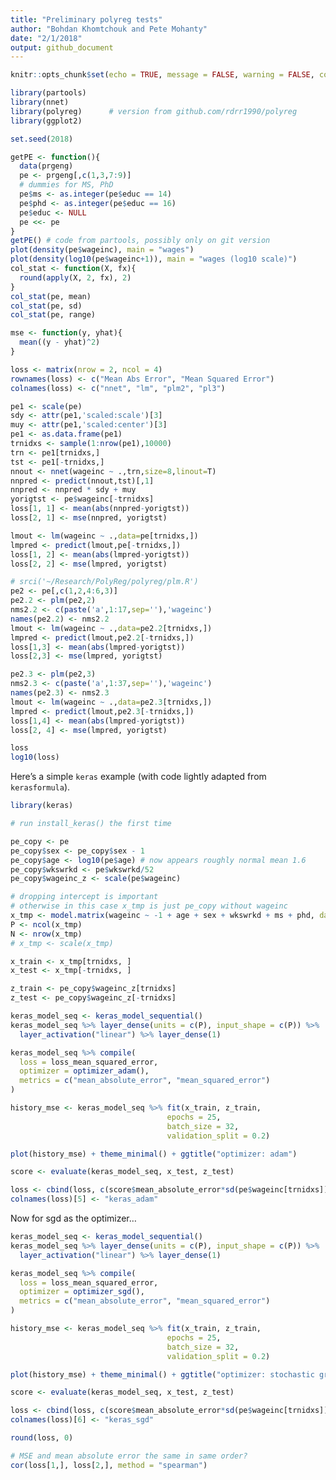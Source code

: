 ```yaml
---
title: "Preliminary polyreg tests"
author: "Bohdan Khomtchouk and Pete Mohanty"
date: "2/1/2018"
output: github_document
---
```



```r
knitr::opts_chunk$set(echo = TRUE, message = FALSE, warning = FALSE, comment = "")
```

```r
library(partools)
library(nnet)
library(polyreg)      # version from github.com/rdrr1990/polyreg
library(ggplot2)

set.seed(2018)

getPE <- function(){
  data(prgeng)
  pe <- prgeng[,c(1,3,7:9)]
  # dummies for MS, PhD
  pe$ms <- as.integer(pe$educ == 14)
  pe$phd <- as.integer(pe$educ == 16)
  pe$educ <- NULL
  pe <<- pe
}
getPE() # code from partools, possibly only on git version
plot(density(pe$wageinc), main = "wages")
plot(density(log10(pe$wageinc+1)), main = "wages (log10 scale)")
col_stat <- function(X, fx){
  round(apply(X, 2, fx), 2)
}
col_stat(pe, mean)
col_stat(pe, sd)
col_stat(pe, range)

mse <- function(y, yhat){
  mean((y - yhat)^2)
}

loss <- matrix(nrow = 2, ncol = 4)
rownames(loss) <- c("Mean Abs Error", "Mean Squared Error")
colnames(loss) <- c("nnet", "lm", "plm2", "pl3")

pe1 <- scale(pe)
sdy <- attr(pe1,'scaled:scale')[3]
muy <- attr(pe1,'scaled:center')[3]
pe1 <- as.data.frame(pe1)
trnidxs <- sample(1:nrow(pe1),10000)
trn <- pe1[trnidxs,]
tst <- pe1[-trnidxs,]
nnout <- nnet(wageinc ~ .,trn,size=8,linout=T)
nnpred <- predict(nnout,tst)[,1]
nnpred <- nnpred * sdy + muy
yorigtst <- pe$wageinc[-trnidxs]
loss[1, 1] <- mean(abs(nnpred-yorigtst))
loss[2, 1] <- mse(nnpred, yorigtst)

lmout <- lm(wageinc ~ .,data=pe[trnidxs,])
lmpred <- predict(lmout,pe[-trnidxs,])
loss[1, 2] <- mean(abs(lmpred-yorigtst))
loss[2, 2] <- mse(lmpred, yorigtst)

# srci('~/Research/PolyReg/polyreg/plm.R')
pe2 <- pe[,c(1,2,4:6,3)]
pe2.2 <- plm(pe2,2)
nms2.2 <- c(paste('a',1:17,sep=''),'wageinc')
names(pe2.2) <- nms2.2
lmout <- lm(wageinc ~ .,data=pe2.2[trnidxs,])
lmpred <- predict(lmout,pe2.2[-trnidxs,])
loss[1,3] <- mean(abs(lmpred-yorigtst))
loss[2,3] <- mse(lmpred, yorigtst)

pe2.3 <- plm(pe2,3)
nms2.3 <- c(paste('a',1:37,sep=''),'wageinc')
names(pe2.3) <- nms2.3
lmout <- lm(wageinc ~ .,data=pe2.3[trnidxs,])
lmpred <- predict(lmout,pe2.3[-trnidxs,])
loss[1,4] <- mean(abs(lmpred-yorigtst))
loss[2, 4] <- mse(lmpred, yorigtst)

loss
log10(loss)
```

Here's a simple `keras` example (with code lightly adapted from `kerasformula`).

```r
library(keras)

# run install_keras() the first time

pe_copy <- pe
pe_copy$sex <- pe_copy$sex - 1
pe_copy$age <- log10(pe$age) # now appears roughly normal mean 1.6
pe_copy$wkswrkd <- pe$wkswrkd/52
pe_copy$wageinc_z <- scale(pe$wageinc) 

# dropping intercept is important
# otherwise in this case x_tmp is just pe_copy without wageinc 
x_tmp <- model.matrix(wageinc ~ -1 + age + sex + wkswrkd + ms + phd, data = pe_copy, row.names = FALSE)
P <- ncol(x_tmp)
N <- nrow(x_tmp)
# x_tmp <- scale(x_tmp)

x_train <- x_tmp[trnidxs, ]
x_test <- x_tmp[-trnidxs, ]

z_train <- pe_copy$wageinc_z[trnidxs]
z_test <- pe_copy$wageinc_z[-trnidxs]

keras_model_seq <- keras_model_sequential()
keras_model_seq %>% layer_dense(units = c(P), input_shape = c(P)) %>%
  layer_activation("linear") %>% layer_dense(1)

keras_model_seq %>% compile(
  loss = loss_mean_squared_error,
  optimizer = optimizer_adam(),
  metrics = c("mean_absolute_error", "mean_squared_error")
)

history_mse <- keras_model_seq %>% fit(x_train, z_train,
                                   epochs = 25, 
                                   batch_size = 32,
                                   validation_split = 0.2)

plot(history_mse) + theme_minimal() + ggtitle("optimizer: adam")

score <- evaluate(keras_model_seq, x_test, z_test)

loss <- cbind(loss, c(score$mean_absolute_error*sd(pe$wageinc[trnidxs]), score$mean_squared_error*var(pe$wageinc[trnidxs])))
colnames(loss)[5] <- "keras_adam"
```
Now for sgd as the optimizer...
```r
keras_model_seq <- keras_model_sequential()
keras_model_seq %>% layer_dense(units = c(P), input_shape = c(P)) %>%
  layer_activation("linear") %>% layer_dense(1)

keras_model_seq %>% compile(
  loss = loss_mean_squared_error,
  optimizer = optimizer_sgd(),
  metrics = c("mean_absolute_error", "mean_squared_error")
)

history_mse <- keras_model_seq %>% fit(x_train, z_train,
                                   epochs = 25,
                                   batch_size = 32,
                                   validation_split = 0.2)

plot(history_mse) + theme_minimal() + ggtitle("optimizer: stochastic gradient descent")

score <- evaluate(keras_model_seq, x_test, z_test)

loss <- cbind(loss, c(score$mean_absolute_error*sd(pe$wageinc[trnidxs]), score$mean_squared_error*var(pe$wageinc[trnidxs])))
colnames(loss)[6] <- "keras_sgd"

round(loss, 0)

# MSE and mean absolute error the same in same order?
cor(loss[1,], loss[2,], method = "spearman")




```
